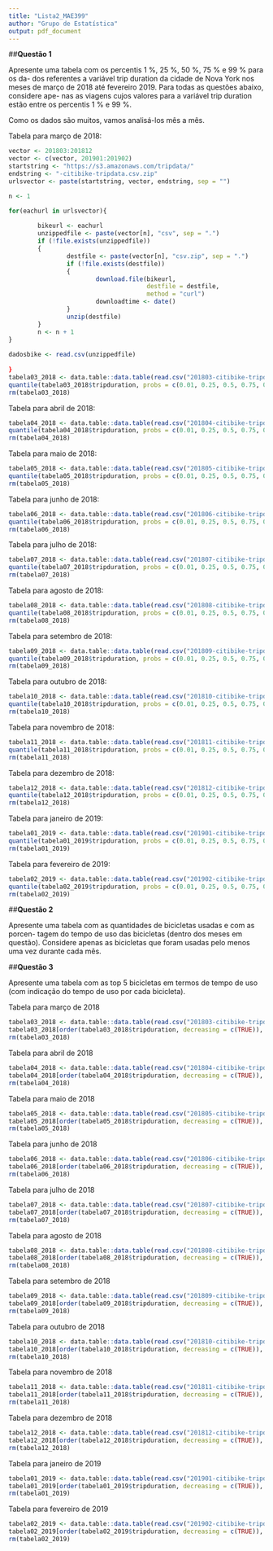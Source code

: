 ```yaml
---
title: "Lista2_MAE399"
author: "Grupo de Estatística"
output: pdf_document
---
```


##__**Questão 1**__

Apresente uma tabela com os percentis 1 %, 25 %, 50 %, 75 % e 99 % para os da-
dos referentes a variável trip duration da cidade de Nova York nos meses de
março de 2018 até fevereiro 2019. Para todas as questões abaixo, considere ape-
nas as viagens cujos valores para a variável trip duration estão entre os percentis
1 % e 99 %.

Como os dados são muitos, vamos analisá-los mês a mês.

Tabela para março de 2018:
```r
vector <- 201803:201812
vector <- c(vector, 201901:201902)
startstring <- "https://s3.amazonaws.com/tripdata/"
endstring <- "-citibike-tripdata.csv.zip"
urlsvector <- paste(startstring, vector, endstring, sep = "")

n <- 1

for(eachurl in urlsvector){
  
        bikeurl <- eachurl
        unzippedfile <- paste(vector[n], "csv", sep = ".")
        if (!file.exists(unzippedfile))
        {
                destfile <- paste(vector[n], "csv.zip", sep = ".")
                if (!file.exists(destfile))
                {
                        download.file(bikeurl,
                                      destfile = destfile,
                                      method = "curl")
                        downloadtime <- date()
                }
                unzip(destfile)
        }
        n <- n + 1
}
        
dadosbike <- read.csv(unzippedfile)
  
}
tabela03_2018 <- data.table::data.table(read.csv("201803-citibike-tripdata.csv"))
quantile(tabela03_2018$tripduration, probs = c(0.01, 0.25, 0.5, 0.75, 0.99))
rm(tabela03_2018)
```
Tabela para abril de 2018:
```r
tabela04_2018 <- data.table::data.table(read.csv("201804-citibike-tripdata.csv"))
quantile(tabela04_2018$tripduration, probs = c(0.01, 0.25, 0.5, 0.75, 0.99))
rm(tabela04_2018)
```
Tabela para maio de 2018:
```r
tabela05_2018 <- data.table::data.table(read.csv("201805-citibike-tripdata.csv"))
quantile(tabela05_2018$tripduration, probs = c(0.01, 0.25, 0.5, 0.75, 0.99))
rm(tabela05_2018)
```
Tabela para junho de 2018:
```r
tabela06_2018 <- data.table::data.table(read.csv("201806-citibike-tripdata.csv"))
quantile(tabela06_2018$tripduration, probs = c(0.01, 0.25, 0.5, 0.75, 0.99))
rm(tabela06_2018)
```
Tabela para julho de 2018:
```r
tabela07_2018 <- data.table::data.table(read.csv("201807-citibike-tripdata.csv"))
quantile(tabela07_2018$tripduration, probs = c(0.01, 0.25, 0.5, 0.75, 0.99))
rm(tabela07_2018)
```
Tabela para agosto de 2018:
```r
tabela08_2018 <- data.table::data.table(read.csv("201808-citibike-tripdata.csv"))
quantile(tabela08_2018$tripduration, probs = c(0.01, 0.25, 0.5, 0.75, 0.99))
rm(tabela08_2018)
```
Tabela para setembro de 2018:
```r
tabela09_2018 <- data.table::data.table(read.csv("201809-citibike-tripdata.csv"))
quantile(tabela09_2018$tripduration, probs = c(0.01, 0.25, 0.5, 0.75, 0.99))
rm(tabela09_2018)
```
Tabela para outubro de 2018:
```r
tabela10_2018 <- data.table::data.table(read.csv("201810-citibike-tripdata.csv"))
quantile(tabela10_2018$tripduration, probs = c(0.01, 0.25, 0.5, 0.75, 0.99))
rm(tabela10_2018)
```
Tabela para novembro de 2018:
```r
tabela11_2018 <- data.table::data.table(read.csv("201811-citibike-tripdata.csv"))
quantile(tabela11_2018$tripduration, probs = c(0.01, 0.25, 0.5, 0.75, 0.99))
rm(tabela11_2018)
```
Tabela para dezembro de 2018:
```r
tabela12_2018 <- data.table::data.table(read.csv("201812-citibike-tripdata.csv"))
quantile(tabela12_2018$tripduration, probs = c(0.01, 0.25, 0.5, 0.75, 0.99))
rm(tabela12_2018)
```
Tabela para janeiro de 2019:
```r
tabela01_2019 <- data.table::data.table(read.csv("201901-citibike-tripdata.csv"))
quantile(tabela01_2019$tripduration, probs = c(0.01, 0.25, 0.5, 0.75, 0.99))
rm(tabela01_2019)
```
Tabela para fevereiro de 2019:
```r
tabela02_2019 <- data.table::data.table(read.csv("201902-citibike-tripdata.csv"))
quantile(tabela02_2019$tripduration, probs = c(0.01, 0.25, 0.5, 0.75, 0.99))
rm(tabela02_2019)
```

##__**Questão 2**__

Apresente uma tabela com as quantidades de bicicletas usadas e com as porcen-
tagem do tempo de uso das bicicletas (dentro dos meses em questão). Considere
apenas as bicicletas que foram usadas pelo menos uma vez durante cada mês.


##__**Questão 3**__

Apresente uma tabela com as top 5 bicicletas em termos de tempo de uso (com
indicação do tempo de uso por cada bicicleta).

Tabela para março de 2018
```r
tabela03_2018 <- data.table::data.table(read.csv("201803-citibike-tripdata.csv"))
tabela03_2018[order(tabela03_2018$tripduration, decreasing = c(TRUE)), c(1:5)]
rm(tabela03_2018)
```
Tabela para abril de 2018
```r
tabela04_2018 <- data.table::data.table(read.csv("201804-citibike-tripdata.csv"))
tabela04_2018[order(tabela04_2018$tripduration, decreasing = c(TRUE)), c(1:5)]
rm(tabela04_2018)
```
Tabela para maio de 2018
```r
tabela05_2018 <- data.table::data.table(read.csv("201805-citibike-tripdata.csv"))
tabela05_2018[order(tabela05_2018$tripduration, decreasing = c(TRUE)), c(1:5)]
rm(tabela05_2018)
```
Tabela para junho de 2018
```r
tabela06_2018 <- data.table::data.table(read.csv("201806-citibike-tripdata.csv"))
tabela06_2018[order(tabela06_2018$tripduration, decreasing = c(TRUE)), c(1:5)]
rm(tabela06_2018)
```
Tabela para julho de 2018
```r
tabela07_2018 <- data.table::data.table(read.csv("201807-citibike-tripdata.csv"))
tabela07_2018[order(tabela07_2018$tripduration, decreasing = c(TRUE)), c(1:5)]
rm(tabela07_2018)
```
Tabela para agosto de 2018
```r
tabela08_2018 <- data.table::data.table(read.csv("201808-citibike-tripdata.csv"))
tabela08_2018[order(tabela08_2018$tripduration, decreasing = c(TRUE)), c(1:5)]
rm(tabela08_2018)
```
Tabela para setembro de 2018
```r
tabela09_2018 <- data.table::data.table(read.csv("201809-citibike-tripdata.csv"))
tabela09_2018[order(tabela09_2018$tripduration, decreasing = c(TRUE)), c(1:5)]
rm(tabela09_2018)
```
Tabela para outubro de 2018
```r
tabela10_2018 <- data.table::data.table(read.csv("201810-citibike-tripdata.csv"))
tabela10_2018[order(tabela10_2018$tripduration, decreasing = c(TRUE)), c(1:5)]
rm(tabela10_2018)
```
Tabela para novembro de 2018
```r
tabela11_2018 <- data.table::data.table(read.csv("201811-citibike-tripdata.csv"))
tabela11_2018[order(tabela11_2018$tripduration, decreasing = c(TRUE)), c(1:5)]
rm(tabela11_2018)
```
Tabela para dezembro de 2018
```r
tabela12_2018 <- data.table::data.table(read.csv("201812-citibike-tripdata.csv"))
tabela12_2018[order(tabela12_2018$tripduration, decreasing = c(TRUE)), c(1:5)]
rm(tabela12_2018)
```
Tabela para janeiro de 2019
```r
tabela01_2019 <- data.table::data.table(read.csv("201901-citibike-tripdata.csv"))
tabela01_2019[order(tabela01_2019$tripduration, decreasing = c(TRUE)), c(1:5)]
rm(tabela01_2019)
```
Tabela para fevereiro de 2019
```r
tabela02_2019 <- data.table::data.table(read.csv("201902-citibike-tripdata.csv"))
tabela02_2019[order(tabela02_2019$tripduration, decreasing = c(TRUE)), c(1:5)]
rm(tabela02_2019)
```

